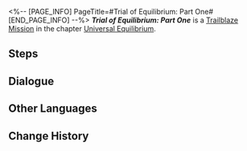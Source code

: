 <%-- [PAGE_INFO]
PageTitle=#Trial of Equilibrium: Part One#
[END_PAGE_INFO] --%>
{{Stub|Dialogue.}}
{{Mission Infobox
|id            = 4020101
|title         = 
|image         = <!--Mission Trial of Equilibrium: Part One.png-->
|type          = Trailblaze
|event_name    = 
|chapter       = Universal Equilibrium
|requirements  = 
* [[Trailblaze Mission]] ''[[Not Good With Farewells]]'' completed
* Reach [[Trailblaze Level]] 20
* [[Trailblaze Mission]] ''[[Not Good With Farewells]]'' completed
* Reach [[Trailblaze Level]] 20
|summary       = You have completed the first trial of the Equilibrium, further establishing the equilibrium between yourself and the universe.
|characters    = Trailblazer
|startLocation = [[<!--starting world-->]] - [[<!--starting area-->]]
|world         = <!--starting world-->
|area          = <!--starting area-->
|prev          = Not Good With Farewells
|next          = Not Good With Farewells
|rewards       = Trailblaze Timer*1; Star Rail Pass*3; Traveler's Guide*5; Refined Aether*4; Cosmic Fried Rice*5; Credit*30,000
}}
'''''Trial of Equilibrium: Part One''''' is a [[Trailblaze Mission]] in the chapter [[Universal Equilibrium]].

==Steps==


<!--
==Gameplay Notes==

--><!--
==Trial Character==

-->
==Dialogue==
{{Stub Dialogue}}


==Other Languages==
{{Other Languages
|en   = Trial of Equilibrium: Part One
|zhs  = 「均衡」的试炼•壹
|zht  = 「均衡」的試煉•壹
|ja   = 「均衡」の試練・一
|ko   = 「균형」의 시련•1
|es   = Prueba del Equilibrio (I)
|fr   = Épreuve de l'Équilibre &mdash; Première&nbsp;partie
|ru   = Испытание Равновесия I
|th   = บททดสอบแห่งความสมดุล - 1
|vi   = Rèn Luyện Cân Bằng-1
|de   = Prüfung der Balance&nbsp;– Eins
|id   = Ujian Equilibrium (I)
|pt   = Prova do Equilíbrio: Parte Um
}}

==Change History==
{{Change History|1.0}}
